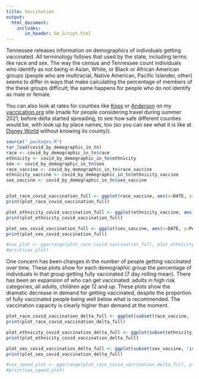 ```yaml
---
title: Vaccination
output:
  html_document:
    includes:
       in_header: GA_Script.html
---
```




Tennessee releases information on demographics of individuals getting vaccinated. All terminology follows that used by the state, including terms like race and sex. The way the census and Tennessee count individuals who identify as not being in Asian, White, or Black or African American groups (people who are multiracial, Native American, Pacific Islander, other) seems to differ in ways that make calculating the percentage of members of the these groups difficult; the same happens for people who do not identify as male or female.

You can also look at rates for counties like [Knox](https://vaccication.org/counties/Knox_TN.html) or [Anderson](https://vaccication.org/counties/Anderson_TN.html) on my [vaccication.org](https://vaccication.org) site (made for people considering travel during summer 2021, before delta started spreading, to see how safe different counties would be, with look up by place names, too (so you can see what it is like at [Disney World](https://vaccication.org/counties/Orange_FL.html) without knowing its county)).

```r
source("_packages.R")
tar_load(covid_by_demographic_in_tn)
race <- covid_by_demographic_in_tn$race
ethnicity <- covid_by_demographic_in_tn$ethnicity
sex <- covid_by_demographic_in_tn$sex
race_vaccine <- covid_by_demographic_in_tn$race_vaccine
ethnicity_vaccine <- covid_by_demographic_in_tn$ethnicity_vaccine
sex_vaccine <- covid_by_demographic_in_tn$sex_vaccine


plot_race_covid_vaccination_full <- ggplot(race_vaccine, aes(x=DATE, y=PercentFullyVaccinated, group=Race)) + geom_line(aes(colour=Race))+ xlab("Date") + ylim(0,100) + theme_light() + ylab("Percentage of people fully vaccinated") 
print(plot_race_covid_vaccination_full)

plot_ethnicity_covid_vaccination_full <- ggplot(ethnicity_vaccine, aes(x=DATE, y=PercentFullyVaccinated, group=Ethnicity)) + geom_line(aes(colour=Ethnicity))+ xlab("Date") + theme_light() + ylim(0,100) + ylab("Percentage of people fully vaccinated") 
print(plot_ethnicity_covid_vaccination_full)

plot_sex_covid_vaccination_full <- ggplot(sex_vaccine, aes(x=DATE, y=PercentFullyVaccinated, group=Sex)) + geom_line(aes(colour=Sex))+ xlab("Date") + theme_light() + ylim(0,100) + ylab("Percentage of people fully vaccinated") 
print(plot_sex_covid_vaccination_full)

#vax_plot <- ggarrange(plot_race_covid_vaccination_full, plot_ethnicity_covid_vaccination_full, plot_sex_covid_vaccination_full, labels=c("", "", ""), ncol=3, nrow=1)
#print(vax_plot)
```

One concern has been changes in the number of people getting vaccinated over time. These plots show for each demographic group the percentage of individuals in that group getting fully vaccinated (7 day rolling mean). There has been an expansion of who can get vaccinated: adults in high risk categories, all adults, children age 12 and up. These plots show the dramatic decrease in demand for getting vaccinated, despite the proportion of fully vaccinated people being well below what is recommended. The vaccination capacity is clearly higher than demand at the moment.

```r

plot_race_covid_vaccination_delta_full <- ggplot(subset(race_vaccine, !is.na(race_vaccine$IncreasePercentFullyVaccinated7Day)), aes(x=DATE, y=IncreasePercentFullyVaccinated7Day, group=Race)) + geom_line(aes(colour=Race))+ theme_light() + xlab("Date") + ylab("Daily % of people becoming fully vaccinated per day \n(seven day mean)") 
print(plot_race_covid_vaccination_delta_full)

plot_ethnicity_covid_vaccination_delta_full <- ggplot(subset(ethnicity_vaccine, !is.na(ethnicity_vaccine$IncreasePercentFullyVaccinated7Day)), aes(x=DATE, y=IncreasePercentFullyVaccinated7Day, group=Ethnicity)) + geom_line(aes(colour=Ethnicity))+ theme_light() + xlab("Date") + ylab("Daily % of people becoming fully vaccinated per day \n(seven day mean)") 
print(plot_ethnicity_covid_vaccination_delta_full)

plot_sex_covid_vaccination_delta_full <- ggplot(subset(sex_vaccine, !is.na(sex_vaccine$IncreasePercentFullyVaccinated7Day)), aes(x=DATE, y=IncreasePercentFullyVaccinated7Day, group=Sex)) + geom_line(aes(colour=Sex))+ theme_light() + xlab("Date") + ylab("Daily % of people becoming fully vaccinated per day \n(seven day mean)") 
print(plot_sex_covid_vaccination_delta_full)

#vax_speed_plot <- ggarrange(plot_race_covid_vaccination_delta_full, plot_ethnicity_covid_vaccination_delta_full, plot_sex_covid_vaccination_delta_full, labels=c("", "", ""), ncol=3, nrow=1)
#print(vax_speed_plot)
```